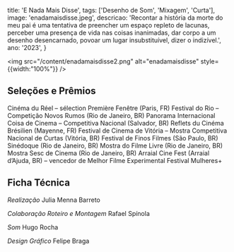   title: 'E Nada Mais Disse',
  tags: ['Desenho de Som', 'Mixagem', 'Curta'],
  image: 'enadamaisdisse.jpeg',
  descricao: 'Recontar a história da morte do meu pai é uma tentativa de preencher um espaço repleto de lacunas, perceber uma presença de vida nas coisas inanimadas, dar corpo a um desenho desencarnado, povoar um lugar insubstituível, dizer o indizível.',
  ano: '2023',
}


<img src="/content/enadamaisdisse2.png" alt="enadamaisdisse" style={{width:"100%"}} />


## Seleções e Prêmios
Cinéma du Réel – sélection Première Fenêtre (Paris, FR)
Festival do Rio – Competição Novos Rumos (Rio de Janeiro, BR)
Panorama Internacional Coisa de Cinema – Competitiva Nacional (Salvador, BR)
Reflets du Cinéma Brésilien (Mayenne, FR)
Festival de Cinema de Vitória – Mostra Competitiva Nacional de Curtas (Vitória, BR)
Festival de Finos Filmes (São Paulo, BR)
Sinédoque (Rio de Janeiro, BR)
Mostra do Filme Livre (Rio de Janeiro, BR)
Mostra Sesc de Cinema (Rio de Janeiro, BR)
Arraial Cine Fest (Arraial d’Ajuda, BR) – vencedor de Melhor Filme Experimental
Festival Mulheres+

## Ficha Técnica

<i>Realização</i>
Julia Menna Barreto

<i>Colaboração Roteiro e Montagem</i>
Rafael Spínola

<i>Som</i>
Hugo Rocha

<i>Design Gráfico</i>
Felipe Braga
